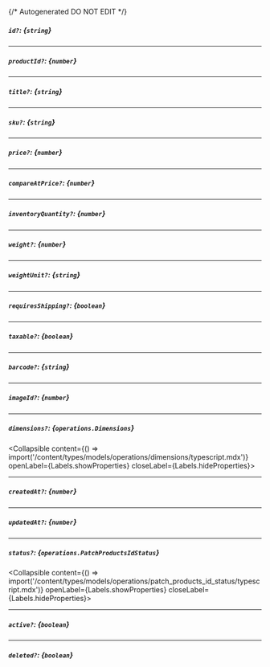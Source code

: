 {/* Autogenerated DO NOT EDIT  */}

##### `id?`: *{`string`}*

---
##### `productId?`: *{`number`}*

---
##### `title?`: *{`string`}*

---
##### `sku?`: *{`string`}*

---
##### `price?`: *{`number`}*

---
##### `compareAtPrice?`: *{`number`}*

---
##### `inventoryQuantity?`: *{`number`}*

---
##### `weight?`: *{`number`}*

---
##### `weightUnit?`: *{`string`}*

---
##### `requiresShipping?`: *{`boolean`}*

---
##### `taxable?`: *{`boolean`}*

---
##### `barcode?`: *{`string`}*

---
##### `imageId?`: *{`number`}*

---
##### `dimensions?`: *{`operations.Dimensions`}*
<Collapsible content={() => import('/content/types/models/operations/dimensions/typescript.mdx')} openLabel={Labels.showProperties} closeLabel={Labels.hideProperties}>
</Collapsible>

---
##### `createdAt?`: *{`number`}*

---
##### `updatedAt?`: *{`number`}*

---
##### `status?`: *{`operations.PatchProductsIdStatus`}*
<Collapsible content={() => import('/content/types/models/operations/patch_products_id_status/typescript.mdx')} openLabel={Labels.showProperties} closeLabel={Labels.hideProperties}>
</Collapsible>

---
##### `active?`: *{`boolean`}*

---
##### `deleted?`: *{`boolean`}*


